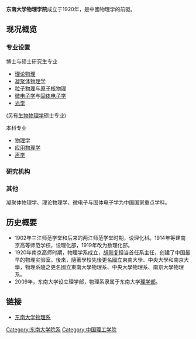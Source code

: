 '''东南大学物理学院'''成立于1920年，是中國物理学的前驱。

==现况概览==

===专业设置===
博士与硕士研究生专业
* [[理论物理|理论物理]]
* [[凝聚体物理学|凝聚体物理学]]
* [[粒子物理|粒子物理]]与[[原子核物理|原子核物理]]
* [[微电子学|微电子学]]与[[固体电子学|固体电子学]]
* [[光学|光学]]
(另有[[生物物理学|生物物理学]]硕士专业)

本科专业
* [[物理学|物理学]]
* [[应用物理学|应用物理学]]
* [[声学|声学]]

===研究机构===

===其他===
凝聚体物理学、理论物理学、微电子与固体电子学为中国国家重点学科。
==历史概要==
*1902年三江师范学堂和后来的两江师范学堂时期，设理化科。1914年筹建南京高等师范学校，设理化部，1919年改为数理化部。
*1920年南京高师时期，物理学系成立，[[胡刚复|胡刚复]]担当首任系主任，创建了中国最早的物理实验室。後來，隨著學校先後更名國立東南大學、中央大學和南京大學，物理系隨之更名國立東南大學物理系、中央大學物理系、南京大學物理系。
*2009年，东南大学设立理学部，物理系隶属于东南大学[[理学部|理学部]]。

==链接==
*[http://physics.seu.edu.cn/ 东南大学物理系]{{Wayback|url=http://physics.seu.edu.cn/ |date=20130523122651 }}

{{东南大学}}
{{东南大学/院系}}
{{Authority control}}
[[Category:东南大学院系|Category:东南大学院系]]
[[Category:中国理工学院|Category:中国理工学院]]